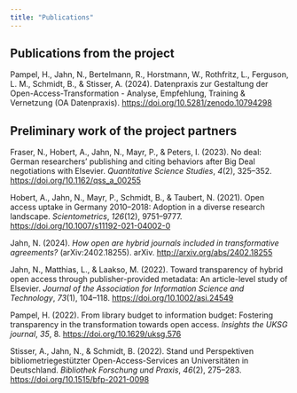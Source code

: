```yaml
---
title: "Publications"
---
```


## Publications from the project

Pampel, H., Jahn, N., Bertelmann, R., Horstmann, W., Rothfritz, L., Ferguson, L. M., Schmidt, B., & Stisser, A. (2024). Datenpraxis zur Gestaltung der Open-Access-Transformation - Analyse, Empfehlung, Training & Vernetzung (OA Datenpraxis). <https://doi.org/10.5281/zenodo.10794298>

## Preliminary work of the project partners

Fraser, N., Hobert, A., Jahn, N., Mayr, P., & Peters, I. (2023). No deal: German researchers’ publishing and citing behaviors after Big Deal negotiations with Elsevier. *Quantitative Science Studies*, *4*(2), 325–352. <https://doi.org/10.1162/qss_a_00255>

Hobert, A., Jahn, N., Mayr, P., Schmidt, B., & Taubert, N. (2021). Open access uptake in Germany 2010–2018: Adoption in a diverse research landscape. *Scientometrics*, *126*(12), 9751–9777. <https://doi.org/10.1007/s11192-021-04002-0>

Jahn, N. (2024). *How open are hybrid journals included in transformative agreements?* (arXiv:2402.18255). arXiv. <http://arxiv.org/abs/2402.18255>

Jahn, N., Matthias, L., & Laakso, M. (2022). Toward transparency of hybrid open access through publisher-provided metadata: An article-level study of Elsevier. *Journal of the Association for Information Science and Technology*, *73*(1), 104–118. <https://doi.org/10.1002/asi.24549>

Pampel, H. (2022). From library budget to information budget: Fostering transparency in the transformation towards open access. *Insights the UKSG journal*, *35*, 8. <https://doi.org/10.1629/uksg.576>

Stisser, A., Jahn, N., & Schmidt, B. (2022). Stand und Perspektiven bibliometriegestützter Open-Access-Services an Universitäten in Deutschland. *Bibliothek Forschung und Praxis*, *46*(2), 275–283. <https://doi.org/10.1515/bfp-2021-0098>

